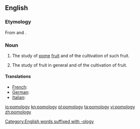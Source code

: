 ==English==

===Etymology===
From {{etyl|la|en}} {{term|pomum||fruit|lang=la}} and {{term|-ology|lang=en}}.

===Noun===
{{wikipedia}}
{{en-noun|-}}

# {{context|botany|lang=en}} The study of [[pome]] [[fruit]] and of the cultivation of such fruit.
# {{context|botany|lang=en}} The study of fruit in general and of the cultivation of fruit.

====Translations====
{{trans-top}}
*[[French]]: {{t+|fr|pomologie}}
*[[German]]: {{t|de|pomologie}}
*[[Italian]]: {{t|it|pomologia}}
{{trans-bottom}}

[[Category:English words suffixed with -ology]]

[[io:pomology]]
[[kn:pomology]]
[[pl:pomology]]
[[ta:pomology]]
[[vi:pomology]]
[[zh:pomology]]
